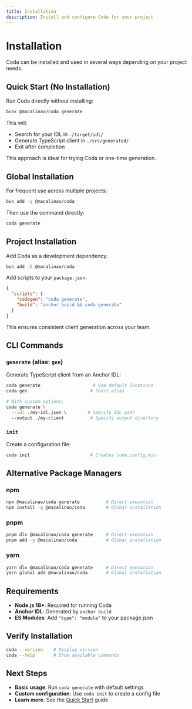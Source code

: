 ```yaml
---
title: Installation
description: Install and configure Coda for your project
---
```


# Installation

Coda can be installed and used in several ways depending on your project needs.

## Quick Start (No Installation)

Run Coda directly without installing:

```bash
bunx @macalinao/coda generate
```

This will:
- Search for your IDL in `./target/idl/`
- Generate TypeScript client in `./src/generated/`
- Exit after completion

This approach is ideal for trying Coda or one-time generation.

## Global Installation

For frequent use across multiple projects:

```bash
bun add -g @macalinao/coda
```

Then use the command directly:
```bash
coda generate
```

## Project Installation

Add Coda as a development dependency:

```bash
bun add -D @macalinao/coda
```

Add scripts to your `package.json`:

```json
{
  "scripts": {
    "codegen": "coda generate",
    "build": "anchor build && coda generate"
  }
}
```

This ensures consistent client generation across your team.

## CLI Commands

### `generate` (alias: `gen`)

Generate TypeScript client from an Anchor IDL:

```bash
coda generate                    # Use default locations
coda gen                        # Short alias

# With custom options:
coda generate \
  --idl ./my-idl.json \        # Specify IDL path
  --output ./my-client          # Specify output directory
```

### `init`

Create a configuration file:

```bash
coda init                       # Creates coda.config.mjs
```

## Alternative Package Managers

### npm
```bash
npx @macalinao/coda generate          # Direct execution
npm install -g @macalinao/coda        # Global installation
```

### pnpm
```bash
pnpm dlx @macalinao/coda generate     # Direct execution
pnpm add -g @macalinao/coda           # Global installation
```

### yarn
```bash
yarn dlx @macalinao/coda generate     # Direct execution
yarn global add @macalinao/coda       # Global installation
```

## Requirements

- **Node.js 18+**: Required for running Coda
- **Anchor IDL**: Generated by `anchor build`
- **ES Modules**: Add `"type": "module"` to your package.json

## Verify Installation

```bash
coda --version    # Display version
coda --help       # Show available commands
```

## Next Steps

- **Basic usage**: Run `coda generate` with default settings
- **Custom configuration**: Use `coda init` to create a config file
- **Learn more**: See the [Quick Start](/docs/quick-start) guide